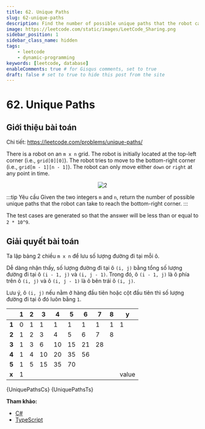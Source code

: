 ```yaml
---
title: 62. Unique Paths
slug: 62-unique-paths
description: Find the number of possible unique paths that the robot can take to reach the bottom-right corner.
image: https://leetcode.com/static/images/LeetCode_Sharing.png
sidebar_position: 1
sidebar_class_name: hidden
tags:
    - leetcode
    - dynamic-programming
keywords: [leetcode, database]
enableComments: true # for Gisqus comments, set to true
draft: false # set to true to hide this post from the site
---
```



# 62. Unique Paths

## Giới thiệu bài toán

Chi tiết: https://leetcode.com/problems/unique-paths/

There is a robot on an `m x n` grid. The robot is initially located at the top-left corner (i.e., `grid[0][0]`). The robot tries to move to the bottom-right corner (i.e., `grid[m - 1][n - 1]`). The robot can only move either `down` or `right` at any point in time.

<p align="center">
    <img src="./images/robot_maze.png" loading='lazy' decoding='async' alt="2" />
</p>

:::tip Yêu cầu
Given the two integers `m` and `n`, return the number of possible unique paths that the robot can take to reach the bottom-right corner.
:::

The test cases are generated so that the answer will be less than or equal to `2 * 10^9`.

## Giải quyết bài toán

Ta lập bảng 2 chiều `m x n` để lưu số lượng đường đi tại mỗi ô.

Dễ dàng nhận thấy, số lượng đường đi tại ô `(i, j)` bằng tổng số lượng đường đi tại ô `(i - 1, j)` và `(i, j - 1)`. Trong đó, ô `(i - 1, j)` là ô phía trên ô `(i, j)` và ô `(i, j - 1)` là ô bên trái ô `(i, j)`.

Lưu ý, ô `(i, j)` nếu nằm ở hàng đầu tiên hoặc cột đầu tiên thì số lượng đường đi tại ô đó luôn bằng `1`.

|		|	1	|	2	|	3	|	4	|	5	|	6	|	7	|	8	|   y   |
| ----- | ----- | ----- | ----- | ----- | ----- | ----- | ----- | ----- | ----- |
| **1**	|	0	|	1	|	1	|	1	|	1	|	1	|	1	|	1	|   1   |
| **2**	|	1	|	2	|	3	|	4	|	5	|	6	|	7	|	8	|   	|
| **3**	|	1	|	3	|	6	|	10	|	15	|	21	|	28	|		|		|
| **4**	|	1	|	4	|	10	|	20	|	35	|	56	|		|		|		|
| **5**	|	1	|	5	|	15	|	35	|	70	|		|		|		|		|
| **x**	|	1	|		|		|		|		|		|		|		| value |


<Tabs defaultValue="csharp" groupId="language" queryString>
  <TabItem value="csharp" label="C#">
    <CodeBlock language="csharp" showLineNumbers>
        {UniquePathsCs}
    </CodeBlock>
  </TabItem>
  <TabItem value="typescript" label="TypeScript">
    <CodeBlock language="typescript" showLineNumbers>
        {UniquePathsTs}
    </CodeBlock>
  </TabItem>
</Tabs>

**Tham khảo:**
- [C#](https://leetcode.com/submissions/detail/1039901081/)
- [TypeScript](https://leetcode.com/submissions/detail/1039917510/)